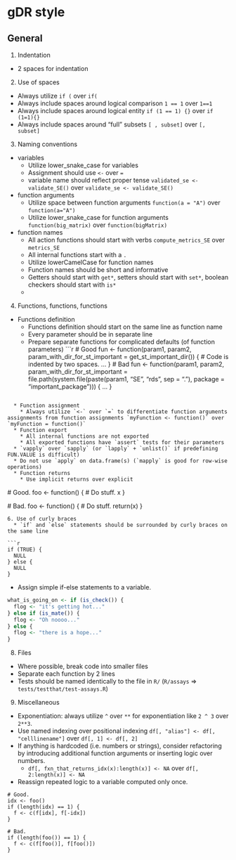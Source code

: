 # gDR style

## General

1. Indentation
  * 2 spaces for indentation
2. Use of spaces
  * Always utilize `if (` over `if(`
  * Always include spaces around logical comparison `1 == 1` over `1==1`
  * Always include spaces around logical entity `if (1 == 1) {}` over `if (1=1){}`
  * Always include spaces around "full" subsets `[ , subset]` over `[, subset]`
3. Naming conventions
  * variables
    * Utilize lower_snake_case for variables
    * Assignment should use `<-` over `=`
    * variable name should reflect proper tense `validated_se <- validate_SE()` over `validate_se <- validate_SE()`
  * function arguments
    * Utilize space between function arguments `function(a = "A")` over `function(a="A")`
    * Utilize lower_snake_case for function arguments `function(big_matrix)` over `function(bigMatrix)`
  * function names
    * All action functions should start with verbs `compute_metrics_SE` over `metrics_SE`
    * All internal functions start with a `.`
    * Utilize lowerCamelCase for function names
    * Function names should be short and informative
    * Getters should start with `get*`, setters should start with `set*`, boolean checkers should start with `is*`
    * 
4. Functions, functions, functions
  * Functions definition
    * Functions definition should start on the same line as function name
    * Every parameter should be in separate line
    * Prepare separate functions for complicated defaults (of function parameters)
```r
 # Good
fun <- function(param1,
                param2,
                param_with_dir_for_st_important = get_st_important_dir()) {
  # Code is indented by two spaces.
  ...
}
 # Bad
fun <- function(param1, param2, param_with_dir_for_st_important = file.path(system.file(paste(param1, "SE", "rds", sep = "."), package = "important_package"))) {
  ...
}

```

  * Function assignment
    * Always utilize `<-` over `=` to differentiate function arguments assignments from function assignments `myFunction <- function()` over `myFunction = function()`
  * Function export
    * All internal functions are not exported
    * All exported functions have `assert` tests for their parameters
  * `vapply` over `sapply` (or `lapply` + `unlist()` if predefining FUN.VALUE is difficult)
  * Do not use `apply` on data.frame(s) (`mapply` is good for row-wise operations) 
  * Function returns
    * Use implicit returns over explicit
```
  # Good.
  foo <- function() {
    # Do stuff.
    x
  }

  # Bad.
  foo <- function() {
    # Do stuff.
    return(x)
  }
```
6. Use of curly braces
  * `if` and `else` statements should be surrounded by curly braces on the same line

```r
if (TRUE) {
  NULL
} else {
  NULL
}
```

  * Assign simple if-else statements to a variable.
```r
what_is_going_on <- if (is_check()) {
  flog <- "it's getting hot..."
} else if (is_mate()) {
  flog <- "Oh noooo..."
} else {
  flog <- "there is a hope..."
}
```

8. Files
  * Where possible, break code into smaller files
  * Separate each function by 2 lines
  * Tests should be named identically to the file in `R/` (`R/assays` => `tests/testthat/test-assays.R`)
9. Miscellaneous
  * Exponentiation: always utilize `^` over `**` for exponentiation like `2 ^ 3` over `2**3`.
  * Use named indexing over positional indexing `df[, "alias"] <- df[, "celllinename"]` over `df[, 1] <- df[, 2]`
  * If anything is hardcoded (i.e. numbers or strings), consider refactoring by introducing additional function arguments or inserting logic over numbers.
    * `df[, fxn_that_returns_idx(x):length(x)] <- NA` over `df[, 2:length(x)] <- NA`
  * Reassign repeated logic to a variable computed only once.
```
# Good.
idx <- foo()
if (length(idx) == 1) {
  f <- c(f[idx], f[-idx])
}

# Bad.
if (length(foo()) == 1) {
  f <- c(f[foo()], f[foo()])
}
```

